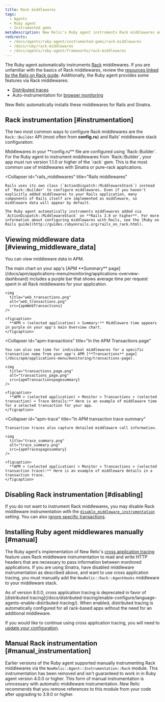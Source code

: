 ```yaml
---
title: Rack middlewares
tags:
  - Agents
  - Ruby agent
  - Instrumented gems
metaDescription: New Relic's Ruby agent instruments Rack middlewares and uses middlewares for functions like cross application tracing and browser auto-instrumentation.
redirects:
  - /docs/agents/ruby-agent/instrumented-gems/rack-middlewares
  - /docs/ruby/rack-middlewares
  - /docs/agents/ruby-agent/frameworks/rack-middlewares
---
```





The Ruby agent automatically instruments [Rack](http://rack.github.io/) middlewares. If you are unfamiliar with the basics of Rack middlewares, review the [resources linked by the Rails on Rack guide](http://guides.rubyonrails.org/rails_on_rack.html#resources). Additionally, the Ruby agent provides some features via Rack middlewares:

* [Distributed traces](/docs/distributed-tracing/enable-configure/language-agents-enable-distributed-tracing/)
* Auto-instrumentation for [browser monitoring](/docs/agents/ruby-agent/features/page-load-timing-ruby)

New Relic automatically installs these middlewares for Rails and Sinatra.

## Rack instrumentation [#instrumentation]

The two most common ways to configure Rack middlewares are the `Rack::Builder` API (most often from **config.ru**) and Rails' middleware stack configuration:

<CollapserGroup>
  <Collapser
    id="rack_builder"
    title="Rack::Builder"
  >
    Middlewares in your **config.ru** file are configured using `Rack::Builder`. For the Ruby agent to instrument middlewares from `Rack::Builder`, your app must run version 1.1.0 or higher of the `rack` gem. This is the most common use of middlewares with Sinatra or pure-rack applications.
  </Collapser>

  <Collapser
    id="rails_middlewares"
    title="Rails middlewares"
  >
    Rails uses its own class (`ActionDispatch::MiddlewareStack`) instead of `Rack::Builder` to configure middlewares. Even if you haven't explicitly added middlewares to your Rails application, many components of Rails itself are implemented as middleware, so middleware data will appear by default.

    The Ruby agent automatically instruments middlewares added via `ActionDispatch::MiddlewareStack` on **Rails 3.0 or higher**. For more information about configuring middlewares with Rails, see the [Ruby on Rails guide](http://guides.rubyonrails.org/rails_on_rack.html).
  </Collapser>
</CollapserGroup>

## Viewing middleware data [#viewing_middleware_data]

You can view middleware data in APM.

<CollapserGroup>
  <Collapser
    id="apm-overview"
    title="In the APM Summary page"
  >
    The main chart on your app's [APM **Summary** page](/docs/apm/applications-menu/monitoring/applications-overview-dashboard) includes a purple bar that shows average time per request spent in all Rack middlewares for your application.

    <img
      title="web_transactions.png"
      alt="web_transactions.png"
      src={apmWebTransactions}
    />

    <figcaption>
      **APM > (selected application) > Summary:** Middleware time appears in purple on your app's main Overview chart.
    </figcaption>
  </Collapser>

  <Collapser
    id="apm-transactions"
    title="In the APM Transactions page"
  >
    You can also see time for individual middlewares for a specific transaction name from your app's APM [**Transactions** page](/docs/apm/applications-menu/monitoring/transactions-page).

    <img
      title="transactions_page.png"
      alt="transactions_page.png"
      src={apmTransactionspagesummary}
    />

    <figcaption>
      **APM > (selected application) > Monitor > Transactions > (selected transaction) > Trace details:** Here is an example of middleware time for a selected transaction for your app.
    </figcaption>
  </Collapser>

  <Collapser
    id="apm-trace"
    title="In APM transaction trace summary"
  >
    Transaction traces also capture detailed middleware call information.

    <img
      title="trace_summary.png"
      alt="trace_summary.png"
      src={apmTracespagesummary}
    />

    <figcaption>
      **APM > (selected application) > Monitor > Transactions > (selected transaction trace):** Here is an example of middleware details in a transaction trace.
    </figcaption>
  </Collapser>
</CollapserGroup>

## Disabling Rack instrumentation [#disabling]

If you do not want to instrument Rack middlewares, you may disable Rack middleware instrumentation with the [`disable_middleware_instrumentation`](/docs/agents/ruby-agent/installation-configuration/ruby-agent-configuration) setting. You can also [ignore specific transactions](/docs/agents/ruby-agent/installation-configuration/ignoring-specific-transactions).

## Installing Ruby agent middlewares manually [#manual]

The Ruby agent's implementation of New Relic's [cross application tracing](/docs/apm/traces/cross-application-traces/cross-application-tracing) feature uses Rack middleware instrumentation to read and write HTTP headers that are necessary to pass information between monitored applications. If you are using Sinatra, have disabled middleware instrumentation as described above, and want to use cross application tracing, you must manually add the `NewRelic::Rack::AgentHooks` middleware to your middleware stack.

<Callout variant="important">
  As of version 8.0.0, cross application tracing is deprecated in favor of [distributed tracing](/docs/distributed-tracing/enable-configure/language-agents-enable-distributed-tracing/). When enabled, distributed tracing is automatically configured for all rack-based apps without the need for an additional middleware.

  If you would like to continue using cross application tracing, you will need to [update your configuration](/docs/agents/ruby-agent/features/cross-application-tracing-ruby#configuration).
</Callout>

## Manual Rack instrumentation [#manual_instrumentation]

Earlier versions of the Ruby agent supported manually instrumenting Rack middlewares via the `NewRelic::Agent::Instrumentation::Rack` module. This instrumentation has been removed and isn't guaranteed to work in in Ruby agent version 4.0.0 or higher. This form of manual instrumentation is unncessary with automatic middleware instrumentation. New Relic recommends that you remove references to this module from your code after upgrading to 3.9.0 or higher.

